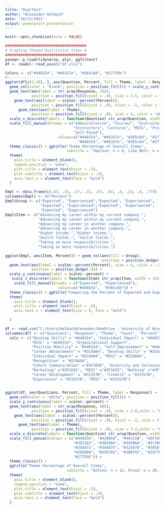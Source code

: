 ---
title: "QualTest"
author: "Alexander Helbach"
date: "10/12/2021"
output: powerpoint_presentation
---

```{r setup, include=FALSE}
knitr::opts_chunk$set(echo = FALSE)
```

```{r QualExitSurvey}
#####################################
# Graphing Themed Qualitative Items # 
#####################################
pacman::p_load(tidyverse, plyr, ggfittext)
df <- readxl::read_excel("df.xlsx")

Colors <- c("#440154", "#46337e", "#365c8d", "#277f8e")
#--------------------------------------------------------------------------------  
ggplot(df[c(1:10), ], aes(Question, Percent, fill = Theme, label = Response)) + 
  geom_col(color = "black", position = position_fill()) + scale_y_continuous(label = scales::percent) + 
  geom_text(aes(label = str_wrap(Response, 35)),
            position = position_fill(vjust = .4), size = 3.5, color = "white") + 
    geom_text(aes(label = scales::percent(Percent)), 
            position = position_fill(vjust = .9), hjust = -2, color = "white") + 
      geom_text(aes(label = Theme), 
            position = position_fill(vjust = .9), size = 4, color = "white") + 
  scale_x_discrete(labels = function(Question) str_wrap(Question, width = 35)) +
  scale_fill_manual(breaks = c("Administrative", "Courses", "Instructor Content",
                               "Instructors", "Lectures", "MISC", "Projects", 
                               "Self-Paced"),
                        values=c("#440154", "#46337e", "#365c8d", "#277f8e",
                                 "#440154", "#46337e", "#365c8d", "#277f8e")) +
  theme_classic() + ggtitle("Theme Percentage of Overall Items", 
                            subtitle = "Improve: n = 6, Like Best: n = 11, Like Least: n = 11") +
  theme(
    axis.title = element_blank(),
    legend.position = "none",
    plot.title = element_text(hjust = .5),
    plot.subtitle = element_text(hjust = .5),
    axis.text.x = element_text(face = "bold")
  )
```

```{r}
Empl <- data.frame(c(.43, .31, .57, .31, .67, .54, .4, .23, .9, .77))
colnames(Empl) <- c("Percent")
Empl$Group <- c("Expected", "Experienced","Expected", "Experienced",
                "Expected", "Experienced","Expected", "Experienced",
                "Expected", "Experienced")
Empl$Item <- c("Advancing my career within my current company.",
               "Advancing my career within my current company.",
               "Advancing my career in another company.",
               "Advancing my career in another company.",
               "Higher income.","Higher income.",
               "Switch fields.", "Switch fields.",
               "Taking on more responsibilities.", 
               "Taking on more responsibilities.")

```

```{r ExpectedOutcomes}
ggplot(Empl, aes(Item, Percent)) + geom_col(aes(fill = Group), 
                                            position = position_dodge(), color = "black") +
  geom_text(aes(label = scales::percent(Percent), size = 4, vjust = -.5, group = Group),
            position = position_dodge(.9)) +
  scale_y_continuous(label = scales::percent) + 
   scale_x_discrete(labels = function(Item) str_wrap(Item, width = 35)) +
    scale_fill_manual(breaks = c("Expected", "Experienced"),
                        values=c("#440154",  "#365c8d")) +
  theme_classic() + ggtitle("Comparing the Percent of Expected and Experiencd Career Outcomes") +
  theme(
    axis.title = element_blank(),
    plot.title = element_text(hjust = .5),
    axis.text.x = element_text(size = 9, face = "bold")
    
  )
```

```{r}
df <- read.csv("C:/Users/HelbachAlexander/OneDrive - University of Wisconsin-Stout/Desktop/OutcomesQual.csv")
colnames(df) <- c("Questions", "Response", "Theme", "Count", "Percent")
  cols <- c("Develop Skills" = "#440154", "Individual Impact" = "#440154",
            "MISC" = "#440154", "Organizational Support", 
            "Position Mobility" = "#440154", "Self-Improvement" = "#440154",
            "Career Advancement" = "#2C6A84", "Develop Skills" = "#2C6A84",
            "Individual Impact" = "#2C6A84", "MISC" = "#2C6A84",
            "Recognition" = "#2C6A84",
            "Cohort Communication" ="#3F165E", "Diversity and Inclusions" ="#3F165E",
            "Marketing" ="#3F165E", "MISC" ="#3F165E", "Nothing" ="#3F165E",
            "Career Development" = "#31557B", "Credits" = "#31557B",
            "Experience" = "#31557B", "MISC" = "#31557B")
            
```

```{r}
ggplot(df, aes(Questions, Percent, fill = Theme, label = Response)) + 
  geom_col(color = "white", position = position_fill()) + 
  scale_y_continuous(label = scales::percent) + 
  geom_text(aes(label = str_wrap(Response, 48)),
            position = position_fill(vjust = .4), size = 2.8,color = "white") + 
    geom_text(aes(label = scales::percent(Percent)), 
            position = position_fill(vjust = .9), hjust = -2, size = 3.2,color = "white") + 
      geom_text(aes(label = Theme), 
            position = position_fill(vjust = .9), size = 3.2,color = "white") + 
  scale_x_discrete(labels = function(Question) str_wrap(Question, width = 35)) +
  scale_fill_manual(values = c("#440154", "#420958", "#40115B", "#3F195F", 
                               "#3D2163", "#3B2866", "#39306A", "#37386D", 
                               "#364071", "#344875", "#325078", "#30587C",
                               "#2E6080", "#2C6783", "#2B6F87", "#29778A", 
                               "#277F8E")) +
  theme_classic() + 
  ggtitle("Theme Percentage of Overall Items", 
                            subtitle = "Define: n = 11, Proud: n = 20, Improve: n = 10, Reason: n = 14") +
  theme(
    axis.title = element_blank(),
    legend.position = "none",
    plot.title = element_text(hjust = .5),
    plot.subtitle = element_text(hjust = .5),
    axis.text.x = element_text(face = "bold")
  )
```










